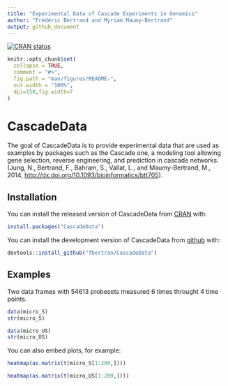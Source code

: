 ```yaml
---
title: "Experimental Data of Cascade Experiments in Genomics"
author: "Frédéric Bertrand and Myriam Maumy-Bertrand"
output: github_document
---
```


[![CRAN status](https://www.r-pkg.org/badges/version/CascadeData)](https://cran.r-project.org/package=CascadeData)

<!-- README.md is generated from README.Rmd. Please edit that file -->

```r
knitr::opts_chunk$set(
  collapse = TRUE,
  comment = "#>",
  fig.path = "man/figures/README-",
  out.width = "100%",
  dpi=150,fig.width=7
)
```
# CascadeData

The goal of CascadeData is to provide experimental data that are used as examples by packages such as the Cascade one, a modeling tool allowing gene selection, reverse engineering, and prediction in cascade networks. (Jung, N., Bertrand, F., Bahram, S., Vallat, L., and Maumy-Bertrand, M., 2014, <http://dx.doi.org/10.1093/bioinformatics/btt705>).

## Installation

You can install the released version of CascadeData from [CRAN](https://CRAN.R-project.org) with:

```r
install.packages("CascadeData")
```

You can install the development version of CascadeData from [github](https://github.com) with:

```r
devtools::install_github("fbertran/CascadeData")
```
## Examples

Two data frames with 54613 probesets measured 6 times throught 4 time points.

```r
data(micro_S)
str(micro_S)
```

```r
data(micro_US)
str(micro_US)
```

You can also embed plots, for example:

```r
heatmap(as.matrix(t(micro_S[1:200,])))
```

```r
heatmap(as.matrix(t(micro_US[1:200,])))
```

